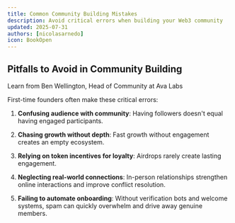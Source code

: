 ```yaml
---
title: Common Community Building Mistakes
description: Avoid critical errors when building your Web3 community
updated: 2025-07-31
authors: [nicolasarnedo]
icon: BookOpen
---
```


## Pitfalls to Avoid in Community Building

<YouTube id="YvHBWmp0GBY" params="start=0&rel=0&modestbranding=1" />

<p style={{ textAlign: 'center', marginTop: '1rem', fontSize: '0.95rem', color: '#666' }}>
  Learn from Ben Wellington, Head of Community at Ava Labs
</p>

First-time founders often make these critical errors:

1. **Confusing audience with community**: Having followers doesn't equal having engaged participants.

2. **Chasing growth without depth**: Fast growth without engagement creates an empty ecosystem.

3. **Relying on token incentives for loyalty**: Airdrops rarely create lasting engagement.

4. **Neglecting real-world connections**: In-person relationships strengthen online interactions and improve conflict resolution.

5. **Failing to automate onboarding**: Without verification bots and welcome systems, spam can quickly overwhelm and drive away genuine members.